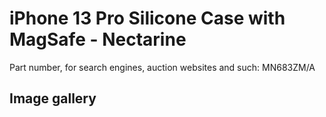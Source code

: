 # iPhone 13 Pro Silicone Case with MagSafe - Nectarine

Part number, for search engines, auction websites and such: MN683ZM/A

## Image gallery

<div style={{ width: "768px" }}>
  <GalleryComponent
    images={[
      {
        original: "/everysource/MN683",
        thumbnail: "/everypreview/MN683",
      },
      {
        original: "/everysource/MN683_AV1",
        thumbnail: "/everypreview/MN683_AV1",
      },
      {
        original: "/everysource/MN683_AV2",
        thumbnail: "/everypreview/MN683_AV2",
      },
      {
        original: "/everysource/MN683_AV3",
        thumbnail: "/everypreview/MN683_AV3",
      },
      {
        original: "/everysource/MN683_AV4",
        thumbnail: "/everypreview/MN683_AV4",
      },
      {
        original: "/everysource/MN683_AV5",
        thumbnail: "/everypreview/MN683_AV5",
      },
      {
        original: "/everysource/MN683_AV6",
        thumbnail: "/everypreview/MN683_AV6",
      }
    ]}
  />
</div>